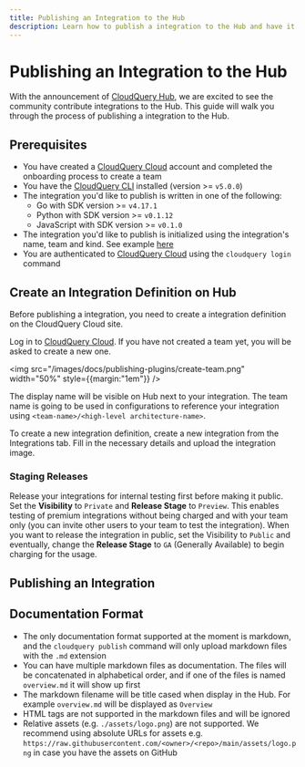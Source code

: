```yaml
---
title: Publishing an Integration to the Hub
description: Learn how to publish a integration to the Hub and have it listed in https://hub.cloudquery.io/
---
```



# Publishing an Integration to the Hub

With the announcement of [CloudQuery Hub](/blog/announcing-cloudquery-new-hub), we are excited to see the community contribute integrations to the Hub. This guide will walk you through the process of publishing a integration to the Hub.

## Prerequisites

- You have created a [CloudQuery Cloud](https://cloud.cloudquery.io/) account and completed the onboarding process to create a team
- You have the [CloudQuery CLI](/docs/quickstart) installed (version >= `v5.0.0`)
- The integration you'd like to publish is written in one of the following:
  - Go with SDK version >= `v4.17.1`
  - Python with SDK version >= `v0.1.12`
  - JavaScript with SDK version >= `v0.1.0`
- The integration you'd like to publish is initialized using the integration's name, team and kind. See example [here](https://github.com/cloudquery/cloudquery/blob/b7ef6f6ed8948272a429f35614fa28559397227a/plugins/source/test/resources/plugin/plugin.go#L15)
- You are authenticated to [CloudQuery Cloud](https://cloud.cloudquery.io/) using the `cloudquery login` command

## Create an Integration Definition on Hub

Before publishing a integration, you need to create a integration definition on the CloudQuery Cloud site.

Log in to [CloudQuery Cloud](https://cloud.cloudquery.io/). If you have not created a team yet, you will be asked to create a new one.

<img src="/images/docs/publishing-plugins/create-team.png" width="50%" style={{margin:"1em"}} />

The display name will be visible on Hub next to your integration. The team name is going to be used in configurations to reference your integration using `<team-name>/<high-level architecture-name>`.

To create a new integration definition, create a new integration from the Integrations tab. Fill in the necessary details and upload the integration image.

### Staging Releases

Release your integrations for internal testing first before making it public. Set the **Visibility** to `Private` and **Release Stage** to `Preview`. This enables testing of premium integrations without being charged and with your team only (you can invite other users to your team to test the integration).
When you want to release the integration in public, set the Visibility to `Public` and eventually, change the **Release Stage** to `GA` (Generally Available) to begin charging for the usage.

## Publishing an Integration

<Publish />

## Documentation Format

- The only documentation format supported at the moment is markdown, and the `cloudquery publish` command will only upload markdown files with the `.md` extension
- You can have multiple markdown files as documentation. The files will be concatenated in alphabetical order, and if one of the files is named `overview.md` it will show up first
- The markdown filename will be title cased when display in the Hub. For example `overview.md` will be displayed as `Overview`
- HTML tags are not supported in the markdown files and will be ignored
- Relative assets (e.g. `./assets/logo.png`) are not supported. We recommend using absolute URLs for assets e.g. `https://raw.githubusercontent.com/<owner>/<repo>/main/assets/logo.png` in case you have the assets on GitHub
